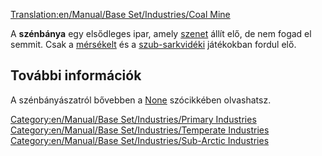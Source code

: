 [[Translation:en/Manual/Base Set/Industries/Coal Mine]]

{{hu/Manual/Base Set/Industries/Gazdasági épületek| név        = Szénbánya
| kép        = en/Manual/Base Set/Industries/Coalmine.png
| klíma      = [[en/Mérsékelt]], [[en/Szub-sarkvidéki]]
| elfogad    = Semmit
| előállít   = [[en/Szén]]
| megjegyzés = Nincs
}}

A '''szénbánya''' egy elsődleges ipar, amely [[hu/Manual/Base Set/Cargos/Szén|szenet]] állít elő, de nem fogad el semmit. Csak a [[hu/Klíma|mérsékelt]] és a [[hu/Klíma|szub-sarkvidéki]] játékokban fordul elő.

== További információk ==
A szénbányászatról bővebben a [https://www.wikipedia.org/wiki/Coal None] szócikkében olvashatsz.

[[Category:en/Manual/Base Set/Industries/Primary Industries]]
[[Category:en/Manual/Base Set/Industries/Temperate Industries]]
[[Category:en/Manual/Base Set/Industries/Sub-Arctic Industries]]
